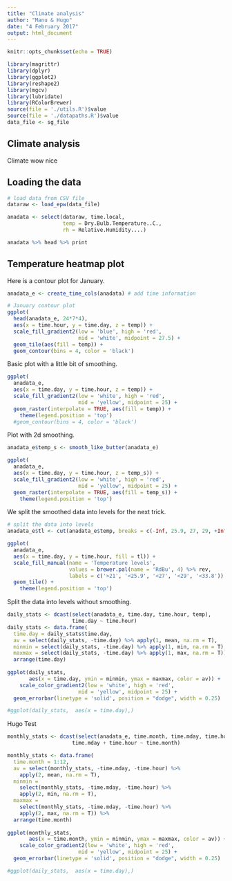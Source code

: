 ```yaml
---
title: "Climate analysis"
author: "Manu & Hugo"
date: "4 February 2017"
output: html_document
---
```


```r
knitr::opts_chunk$set(echo = TRUE)
```

```r
library(magrittr)
library(dplyr)
library(ggplot2)
library(reshape2)
library(mgcv)
library(lubridate)
library(RColorBrewer)
source(file = './utils.R')$value
source(file = './datapaths.R')$value
data_file <- sg_file
```

## Climate analysis

Climate wow nice

## Loading the data

```r
# load data from CSV file
dataraw <- load_epw(data_file)

anadata <- select(dataraw, time.local, 
                  temp = Dry.Bulb.Temperature..C.,
                  rh = Relative.Humidity....)

anadata %>% head %>% print
```

## Temperature heatmap plot

Here is a contour plot for January.

```r
anadata_e <- create_time_cols(anadata) # add time information

# January contour plot
ggplot(
  head(anadata_e, 24*7*4), 
  aes(x = time.hour, y = time.day, z = temp)) +
  scale_fill_gradient2(low = 'blue', high = 'red', 
                       mid = 'white', midpoint = 27.5) + 
  geom_tile(aes(fill = temp)) + 
  geom_contour(bins = 4, color = 'black')


```

Basic plot with a little bit of smoothing.

```r

ggplot(
  anadata_e, 
  aes(x = time.day, y = time.hour, z = temp)) +
  scale_fill_gradient2(low = 'white', high = 'red', 
                       mid = 'yellow', midpoint = 25) + 
  geom_raster(interpolate = TRUE, aes(fill = temp)) +
    theme(legend.position = 'top')
  #geom_contour(bins = 4, color = 'black')

```

Plot with 2d smoothing.

```r
anadata_e$temp_s <- smooth_like_butter(anadata_e)

ggplot(
  anadata_e, 
  aes(x = time.day, y = time.hour, z = temp_s)) +
  scale_fill_gradient2(low = 'white', high = 'red', 
                       mid = 'yellow', midpoint = 25) + 
  geom_raster(interpolate = TRUE, aes(fill = temp_s)) +
    theme(legend.position = 'top')

```


We split the smoothed data into levels for the next trick.

```r

# split the data into levels
anadata_e$tl <- cut(anadata_e$temp, breaks = c(-Inf, 25.9, 27, 29, +Inf))

ggplot(
  anadata_e, 
  aes(x = time.day, y = time.hour, fill = tl)) +
  scale_fill_manual(name = 'Temperature levels', 
                    values = brewer.pal(name = 'RdBu', 4) %>% rev,
                    labels = c('>21', '<25.9', '<27', '<29', '<33.8')) + 
  geom_tile() +
    theme(legend.position = 'top')

```

Split the data into levels without smoothing.

```r

daily_stats <- dcast(select(anadata_e, time.day, time.hour, temp),
                     time.day ~ time.hour)
daily_stats <- data.frame(
  time.day = daily_stats$time.day,
  av = select(daily_stats, -time.day) %>% apply(1, mean, na.rm = T),
  minmin = select(daily_stats, -time.day) %>% apply(1, min, na.rm = T),
  maxmax = select(daily_stats, -time.day) %>% apply(1, max, na.rm = T)) %>%
  arrange(time.day)
  
ggplot(daily_stats, 
       aes(x = time.day, ymin = minmin, ymax = maxmax, color = av)) +
    scale_color_gradient2(low = 'white', high = 'red', 
                       mid = 'yellow', midpoint = 25) + 
  geom_errorbar(linetype = 'solid', position = "dodge", width = 0.25)

#ggplot(daily_stats,  aes(x = time.day),)
```


Hugo Test
```r

monthly_stats <- dcast(select(anadata_e, time.month, time.mday, time.hour, temp),
                     time.mday + time.hour ~ time.month)

monthly_stats <- data.frame(
  time.month = 1:12,
  av = select(monthly_stats, -time.mday, -time.hour) %>% 
    apply(2, mean, na.rm = T),
  minmin = 
    select(monthly_stats, -time.mday, -time.hour) %>%
    apply(2, min, na.rm = T),
  maxmax = 
    select(monthly_stats, -time.mday, -time.hour) %>%
    apply(2, max, na.rm = T)) %>%
  arrange(time.month)
  
ggplot(monthly_stats, 
       aes(x = time.month, ymin = minmin, ymax = maxmax, color = av)) +
    scale_color_gradient2(low = 'white', high = 'red', 
                       mid = 'yellow', midpoint = 25) + 
  geom_errorbar(linetype = 'solid', position = "dodge", width = 0.25)

#ggplot(daily_stats,  aes(x = time.day),)
```

